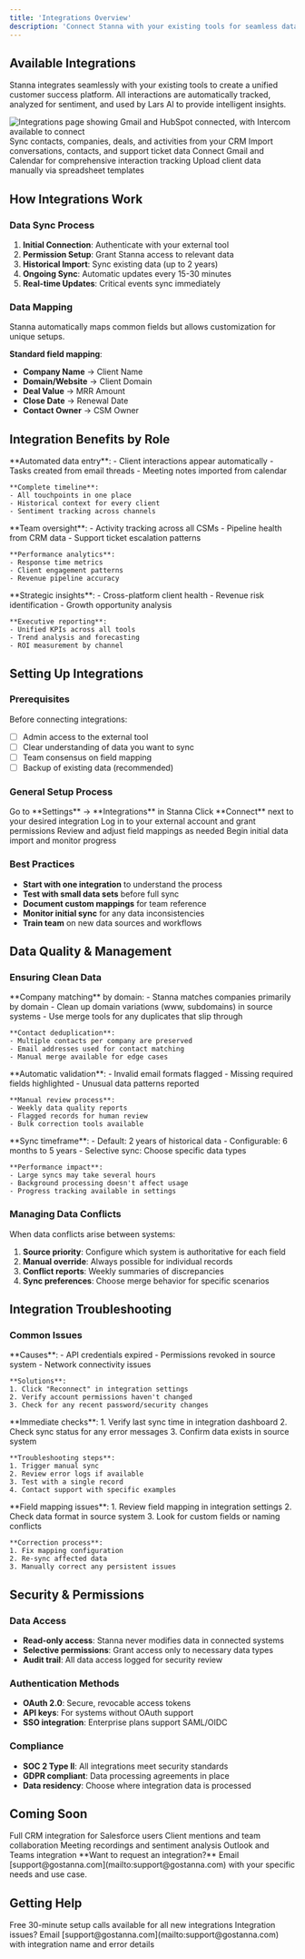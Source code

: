 ```yaml
---
title: 'Integrations Overview'
description: 'Connect Stanna with your existing tools for seamless data flow'
---
```


## Available Integrations

Stanna integrates seamlessly with your existing tools to create a unified customer success platform. All interactions are automatically tracked, analyzed for sentiment, and used by Lars AI to provide intelligent insights.

<Frame caption="Integrations dashboard showing connected tools and sync status">
  <img src="/images/integrations-snippet.svg" alt="Integrations page showing Gmail and HubSpot connected, with Intercom available to connect" />
</Frame>

<CardGroup cols={2}>
  <Card title="HubSpot" icon="hubspot" href="/integrations/hubspot">
    Sync contacts, companies, deals, and activities from your CRM
  </Card>
  
  <Card title="Intercom" icon="intercom" href="/integrations/intercom">
    Import conversations, contacts, and support ticket data
  </Card>
  
  <Card title="Google Workspace" icon="google" href="/integrations/google">
    Connect Gmail and Calendar for comprehensive interaction tracking
  </Card>
  
  <Card title="CSV Import" icon="file-csv" href="/features/client-management#import-clients">
    Upload client data manually via spreadsheet templates
  </Card>
</CardGroup>

## How Integrations Work

### Data Sync Process
1. **Initial Connection**: Authenticate with your external tool
2. **Permission Setup**: Grant Stanna access to relevant data
3. **Historical Import**: Sync existing data (up to 2 years)
4. **Ongoing Sync**: Automatic updates every 15-30 minutes
5. **Real-time Updates**: Critical events sync immediately

### Data Mapping
<Info>
Stanna automatically maps common fields but allows customization for unique setups.
</Info>

**Standard field mapping**:
- **Company Name** → Client Name
- **Domain/Website** → Client Domain  
- **Deal Value** → MRR Amount
- **Close Date** → Renewal Date
- **Contact Owner** → CSM Owner

## Integration Benefits by Role

<Tabs>
  <Tab title="CS Professional">
    **Automated data entry**:
    - Client interactions appear automatically
    - Tasks created from email threads
    - Meeting notes imported from calendar
    
    **Complete timeline**:
    - All touchpoints in one place
    - Historical context for every client
    - Sentiment tracking across channels
  </Tab>
  
  <Tab title="CS Director">
    **Team oversight**:
    - Activity tracking across all CSMs
    - Pipeline health from CRM data
    - Support ticket escalation patterns
    
    **Performance analytics**:
    - Response time metrics
    - Client engagement patterns
    - Revenue pipeline accuracy
  </Tab>
  
  <Tab title="Leadership">
    **Strategic insights**:
    - Cross-platform client health
    - Revenue risk identification
    - Growth opportunity analysis
    
    **Executive reporting**:
    - Unified KPIs across all tools
    - Trend analysis and forecasting
    - ROI measurement by channel
  </Tab>
</Tabs>

## Setting Up Integrations

### Prerequisites
Before connecting integrations:
- [ ] Admin access to the external tool
- [ ] Clear understanding of data you want to sync
- [ ] Team consensus on field mapping
- [ ] Backup of existing data (recommended)

### General Setup Process
<Steps>
  <Step title="Navigate to Integrations">
    Go to **Settings** → **Integrations** in Stanna
  </Step>
  
  <Step title="Choose Integration">
    Click **Connect** next to your desired integration
  </Step>
  
  <Step title="Authenticate">
    Log in to your external account and grant permissions
  </Step>
  
  <Step title="Configure Mapping">
    Review and adjust field mappings as needed
  </Step>
  
  <Step title="Start Sync">
    Begin initial data import and monitor progress
  </Step>
</Steps>

### Best Practices
- **Start with one integration** to understand the process
- **Test with small data sets** before full sync
- **Document custom mappings** for team reference
- **Monitor initial sync** for any data inconsistencies
- **Train team** on new data sources and workflows

## Data Quality & Management

### Ensuring Clean Data
<AccordionGroup>
  <Accordion title="Duplicate Prevention">
    **Company matching** by domain:
    - Stanna matches companies primarily by domain
    - Clean up domain variations (www, subdomains) in source systems
    - Use merge tools for any duplicates that slip through
    
    **Contact deduplication**:
    - Multiple contacts per company are preserved
    - Email addresses used for contact matching
    - Manual merge available for edge cases
  </Accordion>
  
  <Accordion title="Data Validation">
    **Automatic validation**:
    - Invalid email formats flagged
    - Missing required fields highlighted
    - Unusual data patterns reported
    
    **Manual review process**:
    - Weekly data quality reports
    - Flagged records for human review
    - Bulk correction tools available
  </Accordion>
  
  <Accordion title="Historical Data">
    **Sync timeframe**:
    - Default: 2 years of historical data
    - Configurable: 6 months to 5 years
    - Selective sync: Choose specific data types
    
    **Performance impact**:
    - Large syncs may take several hours
    - Background processing doesn't affect usage
    - Progress tracking available in settings
  </Accordion>
</AccordionGroup>

### Managing Data Conflicts
When data conflicts arise between systems:

1. **Source priority**: Configure which system is authoritative for each field
2. **Manual override**: Always possible for individual records
3. **Conflict reports**: Weekly summaries of discrepancies
4. **Sync preferences**: Choose merge behavior for specific scenarios

## Integration Troubleshooting

### Common Issues
<AccordionGroup>
  <Accordion title="Integration shows as disconnected">
    **Causes**:
    - API credentials expired
    - Permissions revoked in source system
    - Network connectivity issues
    
    **Solutions**:
    1. Click "Reconnect" in integration settings
    2. Verify account permissions haven't changed
    3. Check for any recent password/security changes
  </Accordion>
  
  <Accordion title="Data not syncing or outdated">
    **Immediate checks**:
    1. Verify last sync time in integration dashboard
    2. Check sync status for any error messages
    3. Confirm data exists in source system
    
    **Troubleshooting steps**:
    1. Trigger manual sync
    2. Review error logs if available
    3. Test with a single record
    4. Contact support with specific examples
  </Accordion>
  
  <Accordion title="Wrong data in fields">
    **Field mapping issues**:
    1. Review field mapping in integration settings
    2. Check data format in source system
    3. Look for custom fields or naming conflicts
    
    **Correction process**:
    1. Fix mapping configuration
    2. Re-sync affected data
    3. Manually correct any persistent issues
  </Accordion>
</AccordionGroup>

## Security & Permissions

### Data Access
- **Read-only access**: Stanna never modifies data in connected systems
- **Selective permissions**: Grant access only to necessary data types
- **Audit trail**: All data access logged for security review

### Authentication Methods
- **OAuth 2.0**: Secure, revocable access tokens
- **API keys**: For systems without OAuth support
- **SSO integration**: Enterprise plans support SAML/OIDC

### Compliance
- **SOC 2 Type II**: All integrations meet security standards
- **GDPR compliant**: Data processing agreements in place
- **Data residency**: Choose where integration data is processed

## Coming Soon

<CardGroup cols={2}>
  <Card title="Salesforce" icon="salesforce">
    Full CRM integration for Salesforce users
  </Card>
  
  <Card title="Slack" icon="slack">
    Client mentions and team collaboration
  </Card>
  
  <Card title="Zoom" icon="video">
    Meeting recordings and sentiment analysis
  </Card>
  
  <Card title="Microsoft 365" icon="microsoft">
    Outlook and Teams integration
  </Card>
</CardGroup>

<Info>
**Want to request an integration?** Email [support@gostanna.com](mailto:support@gostanna.com) with your specific needs and use case.
</Info>

## Getting Help

<CardGroup cols={2}>
  <Card title="Setup Assistance" icon="handshake">
    Free 30-minute setup calls available for all new integrations
  </Card>
  
  <Card title="Technical Support" icon="wrench">
    Integration issues? Email [support@gostanna.com](mailto:support@gostanna.com) with integration name and error details
  </Card>
</CardGroup>